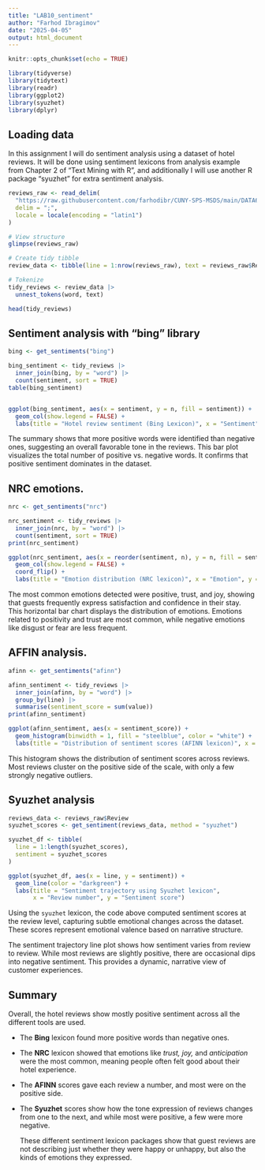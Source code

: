 ---
title: "LAB10_sentiment"
author: "Farhod Ibragimov"
date: "2025-04-05"
output: html_document
---

```{r setup, include=FALSE}
knitr::opts_chunk$set(echo = TRUE)
```

```{r}
library(tidyverse)
library(tidytext)
library(readr)
library(ggplot2)
library(syuzhet)
library(dplyr)
```

## Loading data

In this assignment I will do sentiment analysis using a dataset of hotel reviews. It will be done using sentiment lexicons from analysis example from Chapter 2 of "Text Mining with R", and additionally I will use another R package "syuzhet" for extra sentiment analysis.

```{r}
reviews_raw <- read_delim(
  "https://raw.githubusercontent.com/farhodibr/CUNY-SPS-MSDS/main/DATA607/LAB10/DATA/REVIEWS/dataset-CalheirosMoroRita-2017.csv",
  delim = ";",
  locale = locale(encoding = "latin1")
)

# View structure
glimpse(reviews_raw)

# Create tidy tibble
review_data <- tibble(line = 1:nrow(reviews_raw), text = reviews_raw$Review)

# Tokenize
tidy_reviews <- review_data |>
  unnest_tokens(word, text)

head(tidy_reviews)
```

## Sentiment analysis with "bing" library

```{r}
bing <- get_sentiments("bing")

bing_sentiment <- tidy_reviews |>
  inner_join(bing, by = "word") |>
  count(sentiment, sort = TRUE)
table(bing_sentiment)


ggplot(bing_sentiment, aes(x = sentiment, y = n, fill = sentiment)) +
  geom_col(show.legend = FALSE) +
  labs(title = "Hotel review sentiment (Bing Lexicon)", x = "Sentiment", y = "Word Count")
```

The summary shows that more positive words were identified than negative ones, suggesting an overall favorable tone in the reviews. This bar plot visualizes the total number of positive vs. negative words. It confirms that positive sentiment dominates in the dataset.

## NRC emotions.

```{r}
nrc <- get_sentiments("nrc")

nrc_sentiment <- tidy_reviews |>
  inner_join(nrc, by = "word") |>
  count(sentiment, sort = TRUE)
print(nrc_sentiment)

ggplot(nrc_sentiment, aes(x = reorder(sentiment, n), y = n, fill = sentiment)) +
  geom_col(show.legend = FALSE) +
  coord_flip() +
  labs(title = "Emotion distribution (NRC lexicon)", x = "Emotion", y = "Word count")
```

The most common emotions detected were positive, trust, and joy, showing that guests frequently express satisfaction and confidence in their stay. This horizontal bar chart displays the distribution of emotions. Emotions related to positivity and trust are most common, while negative emotions like disgust or fear are less frequent.

## AFFIN analysis.

```{r}
afinn <- get_sentiments("afinn")

afinn_sentiment <- tidy_reviews |>
  inner_join(afinn, by = "word") |>
  group_by(line) |>
  summarise(sentiment_score = sum(value))
print(afinn_sentiment)

ggplot(afinn_sentiment, aes(x = sentiment_score)) +
  geom_histogram(binwidth = 1, fill = "steelblue", color = "white") +
  labs(title = "Distribution of sentiment scores (AFINN lexicon)", x = "Score per review", y = "Count")
```

This histogram shows the distribution of sentiment scores across reviews. Most reviews cluster on the positive side of the scale, with only a few strongly negative outliers.

## Syuzhet analysis

```{r}

reviews_data <- reviews_raw$Review
syuzhet_scores <- get_sentiment(reviews_data, method = "syuzhet")

syuzhet_df <- tibble(
  line = 1:length(syuzhet_scores),
  sentiment = syuzhet_scores
)

ggplot(syuzhet_df, aes(x = line, y = sentiment)) +
  geom_line(color = "darkgreen") +
  labs(title = "Sentiment trajectory using Syuzhet lexicon",
       x = "Review number", y = "Sentiment score")
```

Using the `syuzhet` lexicon, the code above computed sentiment scores at the review level, capturing subtle emotional changes across the dataset. These scores represent emotional valence based on narrative structure.

The sentiment trajectory line plot shows how sentiment varies from review to review. While most reviews are slightly positive, there are occasional dips into negative sentiment. This provides a dynamic, narrative view of customer experiences.

## Summary

Overall, the hotel reviews show mostly positive sentiment across all the different tools are used.

-   The **Bing** lexicon found more positive words than negative ones.

-   The **NRC** lexicon showed that emotions like *trust, joy,* and *anticipation* were the most common, meaning people often felt good about their hotel experience.

-   The **AFINN** scores gave each review a number, and most were on the positive side.

-   The **Syuzhet** scores show how the tone expression of reviews changes from one to the next, and while most were positive, a few were more negative.

    These different sentiment lexicon packages show that guest reviews are not describing just whether they were happy or unhappy, but also the kinds of emotions they expressed.
